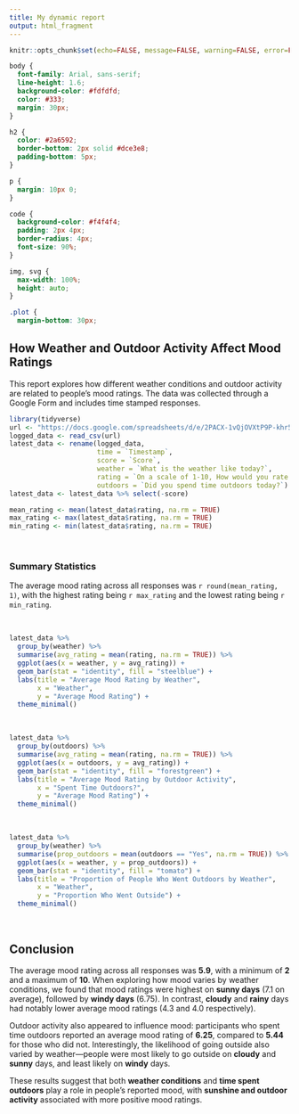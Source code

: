 ---
title: My dynamic report
output: html_fragment
---

```{r setup, include=FALSE}
knitr::opts_chunk$set(echo=FALSE, message=FALSE, warning=FALSE, error=FALSE)

```

```{css}
body {
  font-family: Arial, sans-serif;
  line-height: 1.6;
  background-color: #fdfdfd;
  color: #333;
  margin: 30px;
}

h2 {
  color: #2a6592;
  border-bottom: 2px solid #dce3e8;
  padding-bottom: 5px;
}

p {
  margin: 10px 0;
}

code {
  background-color: #f4f4f4;
  padding: 2px 4px;
  border-radius: 4px;
  font-size: 90%;
}

img, svg {
  max-width: 100%;
  height: auto;
}

.plot {
  margin-bottom: 30px;
```

## How Weather and Outdoor Activity Affect Mood Ratings


This report explores how different weather conditions and outdoor activity are related to people's mood ratings. The data was collected through a Google Form and includes time stamped responses.



```{r load-data, echo=FALSE}
library(tidyverse)
url <- "https://docs.google.com/spreadsheets/d/e/2PACX-1vQjOVXtP9P-khr5HwpOsELaxTMRiukC-JDQ33dw354e1vlAciV1ml-rx4LPUrj3oaYqbKs5WdBaXGG7/pub?output=csv"
logged_data <- read_csv(url)
latest_data <- rename(logged_data,
                      time = `Timestamp`,
                      score = `Score`,
                      weather = `What is the weather like today?`,
                      rating = `On a scale of 1-10, How would you rate your mood?`,
                      outdoors = `Did you spend time outdoors today?`)
latest_data <- latest_data %>% select(-score)


```

```{r summary-values}
mean_rating <- mean(latest_data$rating, na.rm = TRUE)
max_rating <- max(latest_data$rating, na.rm = TRUE)
min_rating <- min(latest_data$rating, na.rm = TRUE)
```

<br>

### Summary Statistics

The average mood rating across all responses was `r round(mean_rating, 1)`, with the highest rating being `r max_rating` and the lowest rating being `r min_rating`.

<br>

```{r mood-by-weather-chart}
latest_data %>%
  group_by(weather) %>%
  summarise(avg_rating = mean(rating, na.rm = TRUE)) %>%
  ggplot(aes(x = weather, y = avg_rating)) +
  geom_bar(stat = "identity", fill = "steelblue") +
  labs(title = "Average Mood Rating by Weather",
       x = "Weather",
       y = "Average Mood Rating") +
  theme_minimal()
```

<br>

```{r mood-by-outdoors-activity-chart}
latest_data %>%
  group_by(outdoors) %>%
  summarise(avg_rating = mean(rating, na.rm = TRUE)) %>%
  ggplot(aes(x = outdoors, y = avg_rating)) +
  geom_bar(stat = "identity", fill = "forestgreen") +
  labs(title = "Average Mood Rating by Outdoor Activity",
       x = "Spent Time Outdoors?",
       y = "Average Mood Rating") +
  theme_minimal()
```

<br>

```{r proportion-of-people-going-outside-by-weather-chart}
latest_data %>%
  group_by(weather) %>%
  summarise(prop_outdoors = mean(outdoors == "Yes", na.rm = TRUE)) %>%
  ggplot(aes(x = weather, y = prop_outdoors)) +
  geom_bar(stat = "identity", fill = "tomato") +
  labs(title = "Proportion of People Who Went Outdoors by Weather",
       x = "Weather",
       y = "Proportion Who Went Outside") +
  theme_minimal()
```

<br>

## Conclusion

The average mood rating across all responses was **5.9**, with a minimum of **2** and a maximum of **10**. When exploring how mood varies by weather conditions, we found that mood ratings were highest on **sunny days** (7.1 on average), followed by **windy days** (6.75). In contrast, **cloudy** and **rainy** days had notably lower average mood ratings (4.3 and 4.0 respectively).

Outdoor activity also appeared to influence mood: participants who spent time outdoors reported an average mood rating of **6.25**, compared to **5.44** for those who did not. Interestingly, the likelihood of going outside also varied by weather—people were most likely to go outside on **cloudy** and **sunny** days, and least likely on **windy** days.

These results suggest that both **weather conditions** and **time spent outdoors** play a role in people's reported mood, with **sunshine and outdoor activity** associated with more positive mood ratings.
